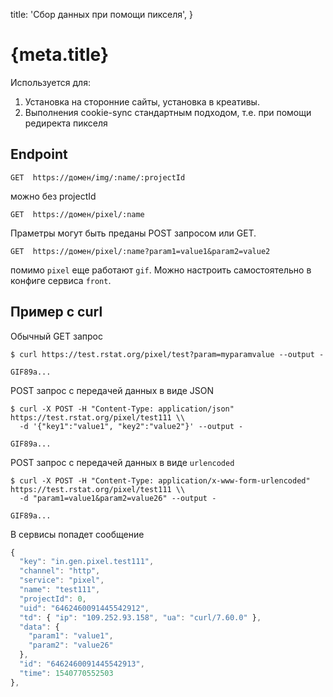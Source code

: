 

  title: 'Сбор данных при помощи пикселя',
}

<h1 id="doc-h1">
  {meta.title}
</h1>


Используется для:

1. Установка на сторонние сайты, установка в креативы.
1. Выполнения cookie-sync стандартным подходом, т.е. при помощи редиректа пикселя

## Endpoint

```
GET  https://домен/img/:name/:projectId
```

можно без projectId

```
GET  https://домен/pixel/:name
```

Праметры могут быть преданы POST запросом или GET.

```
GET  https://домен/pixel/:name?param1=value1&param2=value2
```

помимо `pixel` еще работают `gif`. Можно настроить самостоятельно в конфиге сервиса `front`.

## Пример с curl

Обычный GET запрос

```shell
$ curl https://test.rstat.org/pixel/test?param=myparamvalue --output -

GIF89a...
```

POST запрос с передачей данных в виде JSON

```shell
$ curl -X POST -H "Content-Type: application/json" https://test.rstat.org/pixel/test111 \\
  -d '{"key1":"value1", "key2":"value2"}' --output -

GIF89a...
```
POST запрос с передачей данных в виде `urlencoded`

```shell
$ curl -X POST -H "Content-Type: application/x-www-form-urlencoded" https://test.rstat.org/pixel/test111 \\
  -d "param1=value1&param2=value26" --output -

GIF89a...
```

В сервисы попадет сообщение

```js
{
  "key": "in.gen.pixel.test111", 
  "channel": "http", 
  "service": "pixel", 
  "name": "test111", 
  "projectId": 0, 
  "uid": "6462460091445542912", 
  "td": { "ip": "109.252.93.158", "ua": "curl/7.60.0" }, 
  "data": {
    "param1": "value1", 
    "param2": "value26" 
  },
  "id": "6462460091445542913", 
  "time": 1540770552503 
}, 
```

